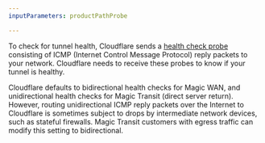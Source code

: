 ```yaml
---
inputParameters: productPathProbe

---
```



To check for tunnel health, Cloudflare sends a <a href={props.one}>health check probe</a> consisting of ICMP (Internet Control Message Protocol) reply packets to your network. Cloudflare needs to receive these probes to know if your tunnel is healthy.

Cloudflare defaults to bidirectional health checks for Magic WAN, and unidirectional health checks for Magic Transit (direct server return). However, routing unidirectional ICMP reply packets over the Internet to Cloudflare is sometimes subject to drops by intermediate network devices, such as stateful firewalls. Magic Transit customers with egress traffic can modify this setting to bidirectional.
